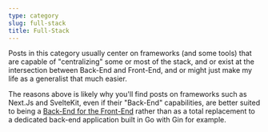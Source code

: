 ```yaml
---
type: category
slug: full-stack
title: Full-Stack
---
```

Posts in this category usually center on frameworks (and some tools) that are capable of "centralizing" some or most of the stack, and or exist at the intersection between Back-End and Front-End, and or might just make my life as a generalist that much easier. 

The reasons above is likely why you'll find posts on frameworks such as Next.Js and SvelteKit, even if their "Back-End" capabilities, are better suited to being a [Back-End for the Front-End](https://samnewman.io/patterns/architectural/bff/) rather than as a total replacement to a dedicated back-end application built in Go with Gin for example.
